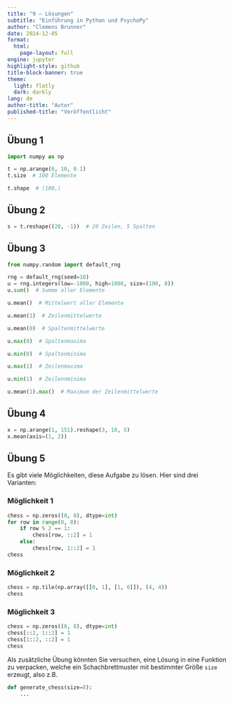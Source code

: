 ```yaml
---
title: "9 – Lösungen"
subtitle: "Einführung in Python und PsychoPy"
author: "Clemens Brunner"
date: 2024-12-05
format:
  html:
    page-layout: full
engine: jupyter
highlight-style: github
title-block-banner: true
theme:
  light: flatly
  dark: darkly
lang: de
author-title: "Autor"
published-title: "Veröffentlicht"
---
```


## Übung 1

```python
import numpy as np

t = np.arange(0, 10, 0.1)
t.size  # 100 Elemente
```

```python
t.shape  # (100,)
```


## Übung 2

```python
s = t.reshape((20, -1))  # 20 Zeilen, 5 Spalten
```


## Übung 3

```python
from numpy.random import default_rng

rng = default_rng(seed=18)
u = rng.integers(low=-1000, high=1000, size=(100, 8))
u.sum()  # Summe aller Elemente
```

```python
u.mean()  # Mittelwert aller Elemente
```

```python
u.mean(1)  # Zeilenmittelwerte
```

```python
u.mean(0)  # Spaltenmittelwerte
```

```python
u.max(0)  # Spaltenmaxima
```

```python
u.min(0)  # Spaltenminima
```

```python
u.max(1)  # Zeilenmaxima
```

```python
u.min(1)  # Zeilennminima
```

```python
u.mean(1).max()  # Maximum der Zeilenmittelwerte
```


## Übung 4

```python
x = np.arange(1, 151).reshape(3, 10, 5)
x.mean(axis=(1, 2))
```


## Übung 5

Es gibt viele Möglichkeiten, diese Aufgabe zu lösen. Hier sind drei Varianten:


### Möglichkeit 1

```python
chess = np.zeros((8, 8), dtype=int)
for row in range(0, 8):
    if row % 2 == 1:
        chess[row, ::2] = 1
    else:
        chess[row, 1::2] = 1
chess
```


### Möglichkeit 2

```python
chess = np.tile(np.array([[0, 1], [1, 0]]), (4, 4))
chess
```


### Möglichkeit 3

```python
chess = np.zeros((8, 8), dtype=int)
chess[::2, 1::2] = 1
chess[1::2, ::2] = 1
chess
```

Als zusätzliche Übung könnten Sie versuchen, eine Lösung in eine Funktion zu verpacken, welche ein Schachbrettmuster mit bestimmter Größe `size` erzeugt, also z.B.

```python
def generate_chess(size=8):
    ...
```
